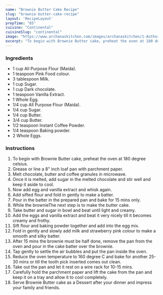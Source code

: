 ---
name: "Brownie Butter Cake Recipe"
slug: "brownie-butter-cake-recipe"
layout: 'RecipeLayout'
prepTime: "85"
cuisine: "Continental"
cuisineSlug: "continental"
image: "https://www.archanaskitchen.com/images/archanaskitchen/1-Author/Shaheen_Ali/BROWNIE_BUTTER_CAKE.jpg"
excerpt: "To begin with Brownie Butter cake, preheat the oven at 180 degree celsius"
---

### Ingredients

- 1 cup All Purpose Flour (Maida).
- 1 teaspoon Pink Food colour.
- 3 tablespoon Milk.
- 1 cup Sugar.
- 1 cup Dark chocolate.
- 1 teaspoon Vanilla Extract.
- 1 Whole Egg.
- 1/4 cup All Purpose Flour (Maida).
- 1/4 cup Sugar.
- 1/4 cup Butter.
- 3/4 cup Butter.
- 1/2 teaspoon Instant Coffee Powder.
- 1/4 teaspoon Baking powder.
- 2 Whole Eggs.

### Instructions

1. To begin with Brownie Butter cake, preheat the oven at 180 degree celsius.
1. Grease or line a 8" inch loaf pan with parchment paper.
1. Melt chocolate, butter and coffee granules in microwave.
1. Once it is melted, add sugar in the melted chocolate and stir well and keep it aside to cool.
1. Now add egg and vanilla extract and whisk again.
1. Add sifted flour and fold in gently to make a batter.
1. Pour in the batter in the prepared pan and bake for 15 mins only.
1. While the brownieThe next step is to make the butter cake.
1. Take butter and sugar in bowl and beat until light and creamy.
1. Add the eggs and vanilla extract and beat it very nicely till it becomes creamy and frothy.
1. Sift flour and baking powder together and add into the egg mix.
1. Fold in gently and slowly add milk and strawberry pink colour to make a smooth and silky batter.
1. After 15 mins the brownie must be half done, remove the pan from the oven and pour in the cake batter over the brownie.
1. Tap gently to settle the air bubbles and put the pan inside the oven.
1. Reduce the oven temperature to 160 degree C and bake for another 25-30 mins or till the tooth pick inserted comes out clean.
1. Take out the pan and let it rest on a wire rack for 10-15 mins.
1. Carefully hold the parchment paper and lift the cake from the pan and keep it on a tray and allow it to cool completely.
1. Serve Brownie Butter cake as a Dessert after your dinner and impress your family and friends.
